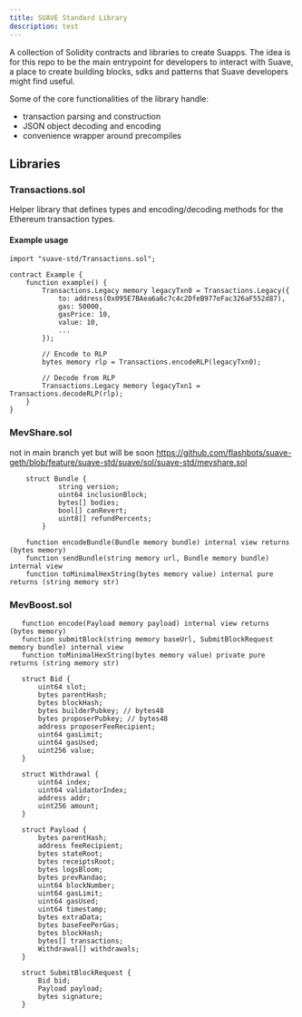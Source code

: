 ```yaml
---
title: SUAVE Standard Library
description: test
---
```


A collection of Solidity contracts and libraries to create Suapps. The idea is for this repo to be the main entrypoint for developers to interact with Suave, a place to create building blocks, sdks and patterns that Suave developers might find useful.

Some of the core functionalities of the library handle:
- transaction parsing and construction
- JSON object decoding and encoding
- convenience wrapper around precompiles

## Libraries

### Transactions.sol

Helper library that defines types and encoding/decoding methods for the Ethereum transaction types.

#### Example usage

```solidity
import "suave-std/Transactions.sol";

contract Example {
    function example() {
        Transactions.Legacy memory legacyTxn0 = Transactions.Legacy({
            to: address(0x095E7BAea6a6c7c4c2DfeB977eFac326aF552d87),
            gas: 50000,
            gasPrice: 10,
            value: 10,
            ...
        });

        // Encode to RLP
        bytes memory rlp = Transactions.encodeRLP(legacyTxn0);

        // Decode from RLP
        Transactions.Legacy memory legacyTxn1 = Transactions.decodeRLP(rlp);
    }
}
```

### MevShare.sol

not in main branch yet but will be soon https://github.com/flashbots/suave-geth/blob/feature/suave-std/suave/sol/suave-std/mevshare.sol

```solidity
    struct Bundle {
            string version;
            uint64 inclusionBlock;
            bytes[] bodies;
            bool[] canRevert;
            uint8[] refundPercents;
        }

    function encodeBundle(Bundle memory bundle) internal view returns (bytes memory)
    function sendBundle(string memory url, Bundle memory bundle) internal view 
    function toMinimalHexString(bytes memory value) internal pure returns (string memory str)

```

### MevBoost.sol

 ```solidity
    function encode(Payload memory payload) internal view returns (bytes memory) 
    function submitBlock(string memory baseUrl, SubmitBlockRequest memory bundle) internal view
    function toMinimalHexString(bytes memory value) private pure returns (string memory str)

    struct Bid {
        uint64 slot;
        bytes parentHash;
        bytes blockHash;
        bytes builderPubkey; // bytes48
        bytes proposerPubkey; // bytes48
        address proposerFeeRecipient;
        uint64 gasLimit;
        uint64 gasUsed;
        uint256 value;
    }

    struct Withdrawal {
        uint64 index;
        uint64 validatorIndex;
        address addr;
        uint256 amount;
    }

    struct Payload {
        bytes parentHash;
        address feeRecipient;
        bytes stateRoot;
        bytes receiptsRoot;
        bytes logsBloom;
        bytes prevRandao;
        uint64 blockNumber;
        uint64 gasLimit;
        uint64 gasUsed;
        uint64 timestamp;
        bytes extraData;
        bytes baseFeePerGas;
        bytes blockHash;
        bytes[] transactions;
        Withdrawal[] withdrawals;
    }

    struct SubmitBlockRequest {
        Bid bid;
        Payload payload;
        bytes signature;
    }
 ```